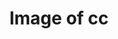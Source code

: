 ---
title: Image of cc
image: imgs/3-2015.jpeg
imagealt: Image of cc
description: This is just a test post
filter: ["2015"]
---